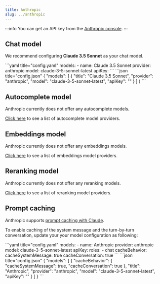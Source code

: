 ```yaml
---
title: Anthropic
slug: ../anthropic
---
```



:::info
You can get an API key from the [Anthropic console](https://console.anthropic.com/account/keys).
:::

## Chat model

We recommend configuring **Claude 3.5 Sonnet** as your chat model.

<Tabs groupId="config-example">
  <TabItem value="yaml" label="YAML">
  ```yaml title="config.yaml"
  models:
    - name: Claude 3.5 Sonnet
      provider: anthropic
      model: claude-3-5-sonnet-latest
      apiKey: <YOUR_ANTHROPIC_API_KEY>
  ```
  </TabItem>
  <TabItem value="json" label="JSON">
  ```json title="config.json"
  {
    "models": [
      {
        "title": "Claude 3.5 Sonnet",
        "provider": "anthropic",
        "model": "claude-3-5-sonnet-latest",
        "apiKey": "<YOUR_ANTHROPIC_API_KEY>"
      }
    ]
  }
  ```
  </TabItem>
</Tabs>

## Autocomplete model

Anthropic currently does not offer any autocomplete models.

[Click here](../../model-types/autocomplete.md) to see a list of autocomplete model providers.

## Embeddings model

Anthropic currently does not offer any embeddings models.

[Click here](../../model-types/embeddings.mdx) to see a list of embeddings model providers.

## Reranking model

Anthropic currently does not offer any reranking models.

[Click here](../../model-types/reranking.mdx) to see a list of reranking model providers.

## Prompt caching

Anthropic supports [prompt caching with Claude](https://docs.anthropic.com/en/docs/build-with-claude/prompt-caching).

To enable caching of the system message and the turn-by-turn conversation, update your your model configuration as following:

<Tabs groupId="config-example">
  <TabItem value="yaml" label="YAML">
  ```yaml title="config.yaml"
  models:
    - name: Anthropic
      provider: anthropic
      model: claude-3-5-sonnet-latest
      apiKey: <YOUR_ANTHROPIC_API_KEY>
      roles:
        - chat
      cacheBehavior:
        cacheSystemMessage: true
        cacheConversation: true
  ```
  </TabItem>
  <TabItem value="json" label="JSON">
  ```json title="config.json"
  {
    "models": [
      {
        "cacheBehavior": {
          "cacheSystemMessage": true,
          "cacheConversation": true
        },
        "title": "Anthropic",
        "provider": "anthropic",
        "model": "claude-3-5-sonnet-latest",
        "apiKey": "<YOUR_ANTHROPIC_API_KEY>"
      }
    ]
  }
  ```
  </TabItem>
</Tabs>
